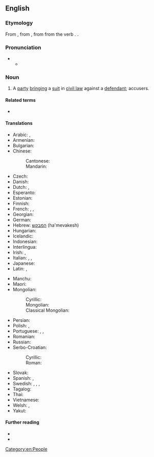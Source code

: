 ==English==
{{wikipedia}}

===Etymology===
From {{inh|en|enm|plaintif}}, from {{der|en|xno|-}}, from {{der|en|fro|plaintif|t=complaining; as a noun, one who complains, a plaintiff}} from the verb {{m|fro|plaindre}}. {{doublet|en|plaintive}}.

===Pronunciation===
* {{IPA|en|/ˈpleɪntɪf/}}
** {{audio|en|LL-Q1860 (eng)-Vealhurl-plaintiff.wav|Audio (UK)}}

===Noun===
{{en-noun}}

# {{lb|en|law}} A [[party]] [[bringing]] a [[suit]] in [[civil law]] against a [[defendant]]; accusers.
#: {{syn|en|complainant|litigant|claimant|q3=English law|pursuer|q4=Scottish law}}
#: {{ant|en|defendant|suspect}}
#: {{hyper|en|litigant|litigator}}
#: {{hypo|en|suer|petitioner}}

====Related terms====
* {{l|en|plaintive}}

====Translations====
{{trans-top|party bringing a suit in civil law against a defendant}}
* Arabic: {{qualifier|indefinite}} {{t|ar|مُدَّعٍ|m}}, {{qualifier|definite}} {{t|ar|اَلْمُدَّعِي}}
* Armenian: {{t+|hy|հայցվոր}}
* Bulgarian: {{t+|bg|тъжител|m}}
* Chinese:
*: Cantonese: {{t|yue|原告|tr=jyun4 gou3}}
*: Mandarin: {{t+|cmn|原告|tr=yuángào}}
* Czech: {{t|cs|žalobce|m}}
* Danish: {{t|da|sagsøger|c}}
* Dutch: {{t+|nl|eiser}}, {{t+|nl|aanklager}}
* Esperanto: {{t|eo|plendanto}}
* Estonian: {{t+|et|hageja}}
* Finnish: {{t+|fi|kantaja}}
* French: {{t+|fr|demandeur}}, {{t+|fr|plaignant|m}}, {{t+|fr|plaignante|f}}
* Georgian: {{t|ka|მოსარჩელე}}
* German: {{t+|de|Kläger|m}}
* Hebrew: [[המבקש]] (ha'mevakesh)
* Hungarian: {{t+|hu|felperes}}
* Icelandic: {{t|is|stefnandi|m}}
* Indonesian: {{t+|id|penggugat}}
* Interlingua: {{t|ia|demandator}}
* Irish: {{t|ga|éilitheoir|m}}, {{t|ga|gearánaí|m}}
* Italian: {{t+|it|querelante|m}}, {{t|it|parte civile|f}}, {{t+|it|ricorrente|m}}
* Japanese: {{t+|ja|原告|tr=げんこく, genkoku}}
* Latin: {{t|la|petītor|m}}, {{t|la|petītrix|f}}
{{trans-mid}}
* Manchu: {{t|mnc|ᡥᠠᠪᡧᠠᡥᠠ ᠨᡳᠶ᠋ᠠᠯᠮᠠ}}
* Maori: {{t|mi|kaiwhakapae}}
* Mongolian:
*: Cyrillic: {{t+|mn|заалдагч}}
*: Mongolian: {{t|mn|ᠵᠠᠭ᠋ᠠᠯᠳ᠋ᠤᠭᠴᠢ}}
*: Classical Mongolian: {{t|cmg|ᠵᠠᠭᠠᠯᠳᠤᠭᠰᠠᠨ ᠬᠦ᠋ᠮᠦᠨ}}
* Persian: {{t+|fa|خواهان|tr=xâhân}}
* Polish: {{t+|pl|powód|m}}, {{t|pl|powódka|f}}
* Portuguese: {{t+|pt|querelante|m|f}}, {{t+|pt|acusação|f}}, {{t+|pt|promotoria}}
* Romanian: {{t+|ro|reclamant|m}}
* Russian: {{t+|ru|исте́ц|m}}
* Serbo-Croatian:
*: Cyrillic: {{t|sh|жа̀лилац|m}}
*: Roman: {{t+|sh|žàlilac|m}}
* Slovak: {{t|sk|žalobca|m}}
* Spanish: {{t+|es|demandante}}, {{t|es|querellante}}
* Swedish: {{t+|sv|åtalad|c}}, {{t+|sv|kärande|c}}, {{t+|sv|målsägande|c}}, {{t+|sv|målsägare|c}}
* Tagalog: {{t|tl|nagsasakdal}}
* Thai: {{t+|th|โจทก์}}
* Vietnamese: {{t+|vi|nguyên cáo}}
* Welsh: {{t|cy|achwynydd|m}}, {{t|cy|achwynwr|m}}
* Yakut: {{t|sah|үҥээччи}}
{{trans-bottom}}

====Further reading====
* {{R:Webster 1913}}
* {{R:Century 1911}}

[[Category:en:People]]